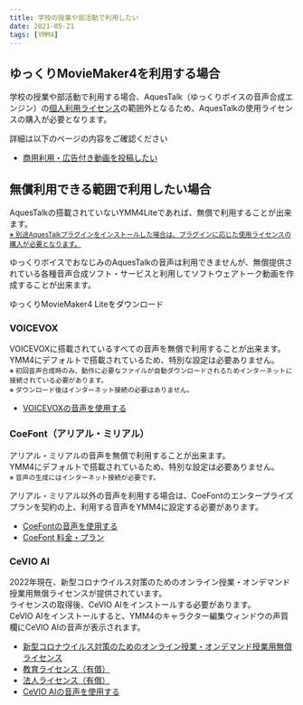 ```yaml
---
title: 学校の授業や部活動で利用したい
date: 2021-05-21
tags: [YMM4]
---
```

## ゆっくりMovieMaker4を利用する場合
学校の授業や部活動で利用する場合、AquesTalk（ゆっくりボイスの音声合成エンジン）の[個人利用ライセンス](https://www.a-quest.com/licence_free.html)の範囲外となるため、AquesTalkの使用ライセンスの購入が必要となります。

詳細は以下のページの内容をご確認ください
- [商用利用・広告付き動画を投稿したい](../商用利用・広告付き動画を投稿したい/)

## 無償利用できる範囲で利用したい場合
AquesTalkの搭載されていないYMM4Liteであれば、無償で利用することが出来ます。  
[<small>※ 別途AquesTalkプラグインをインストールした場合は、プラグインに応じた使用ライセンスの購入が必要となります。</small>](../商用利用・広告付き動画を投稿したい/#ゆっくりmoviemaker4-lite)

ゆっくりボイスでおなじみのAquesTalkの音声は利用できませんが、無償提供されている各種音声合成ソフト・サービスと利用してソフトウェアトーク動画を作成することが出来ます。

<Download url="https://object-storage.tyo1.conoha.io/v1/nc_4fac3ef0e6d843249e0ab2f1fc3e8f85/public/YukkuriMovieMaker4_Lite.zip">ゆっくりMovieMaker4 Liteをダウンロード</Download>

### VOICEVOX
VOICEVOXに搭載されているすべての音声を無償で利用することが出来ます。  
YMM4にデフォルトで搭載されているため、特別な設定は必要ありません。  
<small>※ 初回音声合成時のみ、動作に必要なファイルが自動ダウンロードされるためインターネットに接続されている必要があります。<br/>
※ ダウンロード後はインターネット接続の必要はありません。</small>

- [VOICEVOXの音声を使用する](/ymm4/faq/ゆっくりボイス/VOICEVOXを使用する/)

### CoeFont（アリアル・ミリアル）
アリアル・ミリアルの音声を無償で利用することが出来ます。  
YMM4にデフォルトで搭載されているため、特別な設定は必要ありません。  
<small>※ 音声の生成にはインターネット接続が必要です。</small>

アリアル・ミリアル以外の音声を利用する場合は、CoeFontのエンタープライズプランを契約の上、利用する音声をYMM4に設定する必要があります。

- [CoeFontの音声を使用する](/ymm4/faq/ゆっくりボイス/CoeFontを利用する/)
- [CoeFont 料金・プラン](https://coefont.cloud/selectPlan)

### CeVIO AI
2022年現在、新型コロナウイルス対策のためのオンライン授業・オンデマンド授業用無償ライセンスが提供されています。  
ライセンスの取得後、CeVIO AIをインストールする必要があります。  
CeVIO AIをインストールすると、YMM4のキャラクター編集ウィンドウの声質欄にCeVIO AIの音声が表示されます。
- [新型コロナウイルス対策のためのオンライン授業・オンデマンド授業用無償ライセンス](https://www.techno-speech.com/news-20200410a)
- [教育ライセンス（有償）](https://www.ah-soft.com/commercial/cevio/academic/)
- [法人ライセンス（有償）](https://www.ah-soft.com/commercial/cevio/corporation/)
- [CeVIO AIの音声を使用する](/ymm4/faq/%E3%82%86%E3%81%A3%E3%81%8F%E3%82%8A%E3%83%9C%E3%82%A4%E3%82%B9/CeVIO%E3%82%92%E4%BD%BF%E7%94%A8%E3%81%99%E3%82%8B/)
